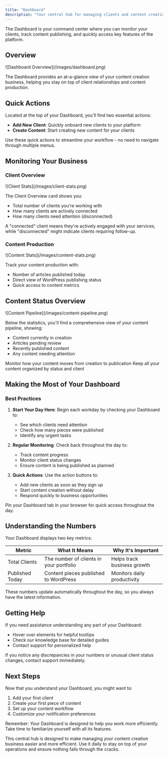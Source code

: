 ```yaml
---
title: "Dashboard"
description: "Your central hub for managing clients and content creation"
---
```


The Dashboard is your command center where you can monitor your clients, track content publishing, and quickly access key features of the platform.

## Overview

<Frame>
  ![Dashboard Overview](/images/dashboard.png)
</Frame>

The Dashboard provides an at-a-glance view of your content creation business, helping you stay on top of client relationships and content production.

## Quick Actions

Located at the top of your Dashboard, you'll find two essential actions:

- **Add New Client**: Quickly onboard new clients to your platform
- **Create Content**: Start creating new content for your clients

<Tip>
  Use these quick actions to streamline your workflow - no need to navigate through multiple menus.
</Tip>

## Monitoring Your Business

### Client Overview

<Frame>
  ![Client Stats](/images/client-stats.png)
</Frame>

The Client Overview card shows you:

- Total number of clients you're working with
- How many clients are actively connected
- How many clients need attention (disconnected)

<Note>
  A "connected" client means they're actively engaged with your services, while "disconnected" might indicate clients requiring follow-up.
</Note>

### Content Production

<Frame>
  ![Content Stats](/images/content-stats.png)
</Frame>

Track your content production with:

- Number of articles published today
- Direct view of WordPress publishing status
- Quick access to content metrics

## Content Status Overview

<Frame>
  ![Content Pipeline](/images/content-pipeline.png)
</Frame>

Below the statistics, you'll find a comprehensive view of your content pipeline, showing:

- Content currently in creation
- Articles pending review
- Recently published content
- Any content needing attention

<CardGroup cols={2}>
  <Card title="Track Progress" icon="chart-line">
    Monitor how your content moves from creation to publication
  </Card>
  
  <Card title="Stay Organized" icon="folders">
    Keep all your content organized by status and client
  </Card>
</CardGroup>

## Making the Most of Your Dashboard

### Best Practices

1. **Start Your Day Here**: Begin each workday by checking your Dashboard to:
   - See which clients need attention
   - Check how many pieces were published
   - Identify any urgent tasks

2. **Regular Monitoring**: Check back throughout the day to:
   - Track content progress
   - Monitor client status changes
   - Ensure content is being published as planned

3. **Quick Actions**: Use the action buttons to:
   - Add new clients as soon as they sign up
   - Start content creation without delay
   - Respond quickly to business opportunities

<Tip>
  Pin your Dashboard tab in your browser for quick access throughout the day.
</Tip>

## Understanding the Numbers

Your Dashboard displays two key metrics:

| Metric | What It Means | Why It's Important |
|--------|---------------|-------------------|
| Total Clients | The number of clients in your portfolio | Helps track business growth |
| Published Today | Content pieces published to WordPress | Monitors daily productivity |

<Info>
  These numbers update automatically throughout the day, so you always have the latest information.
</Info>

## Getting Help

If you need assistance understanding any part of your Dashboard:

- Hover over elements for helpful tooltips
- Check our knowledge base for detailed guides
- Contact support for personalized help

<Warning>
  If you notice any discrepancies in your numbers or unusual client status changes, contact support immediately.
</Warning>

## Next Steps

Now that you understand your Dashboard, you might want to:

1. Add your first client
2. Create your first piece of content
3. Set up your content workflow
4. Customize your notification preferences

<Tip>
  Remember: Your Dashboard is designed to help you work more efficiently. Take time to familiarize yourself with all its features.
</Tip>

This central hub is designed to make managing your content creation business easier and more efficient. Use it daily to stay on top of your operations and ensure nothing falls through the cracks.